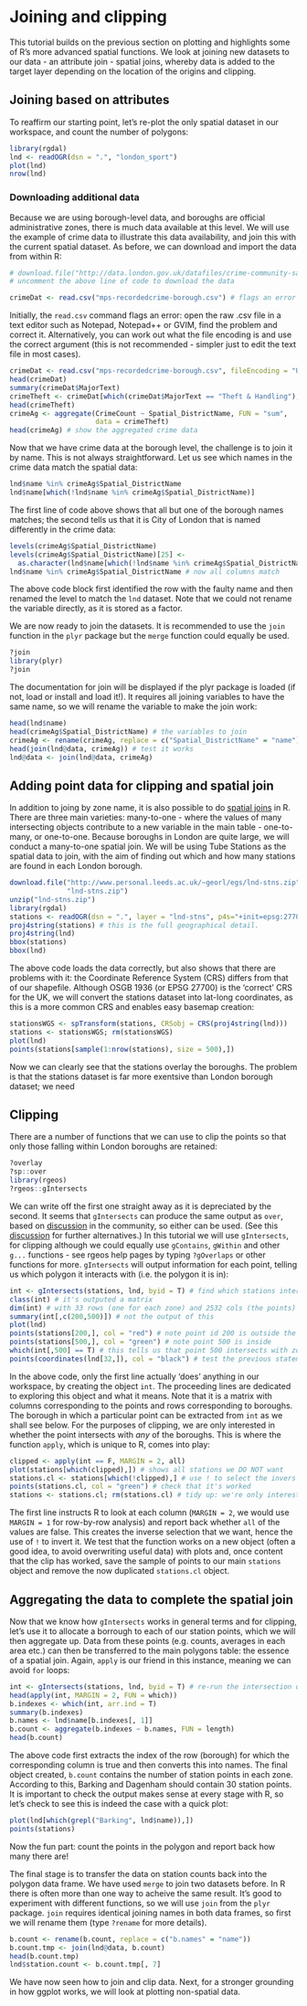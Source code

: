Joining and clipping
========================================================

This tutorial builds on the previous section on plotting and highlights 
some of R's more advanced spatial functions. We look at joining new 
datasets to our data - an attribute join - spatial joins, whereby 
data is added to the target layer depending on the location of the 
origins and clipping. 

## Joining based on attributes
To reaffirm our starting point, let's re-plot the only 
spatial dataset in our workspace, and count the number
of polygons:
```r
library(rgdal)
lnd <- readOGR(dsn = ".", "london_sport")
plot(lnd)
nrow(lnd)
```

### Downloading additional data
Because we are using borough-level data, and boroughs are official administrative
zones, there is much data available at this level. We will use the example 
of crime data to illustrate this data availability, and join this with the current 
spatial dataset. As before, we can download and import the data from within R:
```r
# download.file("http://data.london.gov.uk/datafiles/crime-community-safety/mps-recordedcrime-borough.csv", destfile = "mps-recordedcrime-borough.csv")
# uncomment the above line of code to download the data

crimeDat <- read.csv("mps-recordedcrime-borough.csv") # flags an error
```
Initially, the `read.csv` command flags an error: open the raw .csv file in a 
text editor such as Notepad, Notepad++ or GVIM, find the problem and correct it.
Alternatively, you can work out what the file encoding is and use the correct 
argument (this is not recommended - simpler just to edit the text file
in most cases).

```r
crimeDat <- read.csv("mps-recordedcrime-borough.csv", fileEncoding = "UCS-2LE")
head(crimeDat)
summary(crimeDat$MajorText)
crimeTheft <- crimeDat[which(crimeDat$MajorText == "Theft & Handling"), ]
head(crimeTheft)
crimeAg <- aggregate(CrimeCount ~ Spatial_DistrictName, FUN = "sum", 
                     data = crimeTheft)
head(crimeAg) # show the aggregated crime data
```
Now that we have crime data at the borough level, the challenge is to join it
by name. This is not always straightforward. Let us see which names in the 
crime data match the spatial data:
```r
lnd$name %in% crimeAg$Spatial_DistrictName 
lnd$name[which(!lnd$name %in% crimeAg$Spatial_DistrictName)]
```
The first line of code above shows that all but one of the borough names matches;
the second tells us that it is City of London that is named differently in the 
crime data:
```r
levels(crimeAg$Spatial_DistrictName)
levels(crimeAg$Spatial_DistrictName)[25] <- 
  as.character(lnd$name[which(!lnd$name %in% crimeAg$Spatial_DistrictName)])
lnd$name %in% crimeAg$Spatial_DistrictName # now all columns match
```
The above code block first identified the row with the faulty name and 
then renamed the level to match the `lnd` dataset. Note that we could not
rename the variable directly, as it is stored as a factor.

We are now ready to join the datasets. It is recommended to use 
the `join` function in the `plyr` package but the `merge` function 
could equally be used.
```r
?join
library(plyr)
?join
```
The documentation for join will be displayed if the plyr package is loaded (if not,
load or install and load it!). It requires all joining variables to have the 
same name, so we will rename the variable to make the join work:
```r
head(lnd$name)
head(crimeAg$Spatial_DistrictName) # the variables to join
crimeAg <- rename(crimeAg, replace = c("Spatial_DistrictName" = "name"))
head(join(lnd@data, crimeAg)) # test it works
lnd@data <- join(lnd@data, crimeAg)
```

## Adding point data for clipping and spatial join
In addition to joing by zone name, it is also possible to do
[spatial joins](http://help.arcgis.com/en/arcgisdesktop/10.0/help/index.html#//00080000000q000000) in R. There are three main varieties: many-to-one - where
the values of many intersecting objects contribute to a new variable in 
the main table - one-to-many, or one-to-one. Because boroughs in London 
are quite large, we will conduct a many-to-one spatial join.
We will be using Tube Stations as the spatial data to join, 
with the aim of finding out which and how many stations
are found in each London borough.
```r
download.file("http://www.personal.leeds.ac.uk/~georl/egs/lnd-stns.zip", 
              "lnd-stns.zip")
unzip("lnd-stns.zip")
library(rgdal)
stations <- readOGR(dsn = ".", layer = "lnd-stns", p4s="+init=epsg:27700")
proj4string(stations) # this is the full geographical detail.
proj4string(lnd)
bbox(stations)
bbox(lnd)
```
The above code loads the data correctly, but also shows that 
there are problems with it: the Coordinate Reference System (CRS)
differs from that of our shapefile. 
Although OSGB 1936 (or EPSG 27700) is the 'correct' CRS for the UK, 
we will convert the stations dataset into lat-long coordinates, 
as this is a more common CRS and enables easy basemap creation:
 
```r
stationsWGS <- spTransform(stations, CRSobj = CRS(proj4string(lnd)))
stations <- stationsWGS; rm(stationsWGS)
plot(lnd)
points(stations[sample(1:nrow(stations), size = 500),])
```

Now we can clearly see that the stations overlay the boroughs.
The problem is that the stations dataset is far more exentsive than
London borough dataset; we need 


## Clipping
There are a number of functions that we can use to clip the points
so that only those falling within London boroughs are retained:
```r
?overlay
?sp::over
library(rgeos)
?rgeos::gIntersects
```
We can write off the first one straight away as it is depreciated by the second. 
It seems that `gIntersects` can produce the same output as `over`, based 
on [discussion](http://gis.stackexchange.com/questions/63793/how-to-overlay-a-polygon-over-spatialpointsdataframe-and-preserving-the-spdf-dat) 
in the community,  so either 
can be used. (See this 
[discussion](http://stackoverflow.com/questions/15881455/how-to-clip-worldmap-with-polygon-in-r)
for further alternatives.) 
In this tutorial we will use `gIntersects`,
for clipping although we could equally use 
`gContains`, `gWithin` and other `g...` functions -
see rgeos help pages by typing `?gOverlaps` or other functions for more.
`gIntersects` will output information for each point, telling us which 
polygon it interacts with (i.e. the polygon it is in):

```r
int <- gIntersects(stations, lnd, byid = T) # find which stations intersect 
class(int) # it's outputed a matrix
dim(int) # with 33 rows (one for each zone) and 2532 cols (the points)
summary(int[,c(200,500)]) # not the output of this
plot(lnd)
points(stations[200,], col = "red") # note point id 200 is outside the zones
points(stations[500,], col = "green") # note point 500 is inside
which(int[,500] == T) # this tells us that point 500 intersects with zone 32
points(coordinates(lnd[32,]), col = "black") # test the previous statement
```

In the above code, only the first line actually 'does' anything
in our workspace, by creating the object `int`. The proceeding 
lines are dedicated to exploring this object and what it means. 
Note that it is a matrix with columns corresponding to the points and 
rows corresponding to boroughs. The borough in which a particular 
point can be extracted from `int` as we shall see below.
For the purposes of clipping, we are only interested in whether
the point intersects with _any_ of the boroughs. This is where the 
function `apply`, which is unique to R, comes into play:

```r
clipped <- apply(int == F, MARGIN = 2, all)
plot(stations[which(clipped),]) # shows all stations we DO NOT want
stations.cl <- stations[which(!clipped),] # use ! to select the invers
points(stations.cl, col = "green") # check that it's worked
stations <- stations.cl; rm(stations.cl) # tidy up: we're only interested in clipped ones
```

The first line instructs R to look at each column (`MARGIN = 2`, we would use
`MARGIN = 1` for row-by-row analysis) and report back whether `all` of the values are
false. This creates the inverse selection that we want, hence the use of `!` to invert it.
We test that the function works on a new object (often a good idea, to avoid overwriting 
useful data) with plots and, once content that the clip has worked, save the sample of 
points to our main `stations` object and remove the now duplicated `stations.cl` object.

## Aggregating the data to complete the spatial join

Now that we know how `gIntersects` works in general terms and for clipping, 
let's use it to 
allocate a borrough to each of our station points, which we will then 
aggregate up. Data from these points (e.g. counts, averages in each area etc.)
can then be transferred to the main polygons table: the essence of a spatial 
join. Again, `apply` is our friend in this instance, meaning we can avoid `for` loops:

```r
int <- gIntersects(stations, lnd, byid = T) # re-run the intersection query 
head(apply(int, MARGIN = 2, FUN = which))
b.indexes <- which(int, arr.ind = T)
summary(b.indexes)
b.names <- lnd$name[b.indexes[, 1]]
b.count <- aggregate(b.indexes ~ b.names, FUN = length) 
head(b.count)
```

The above code first extracts the index of the row (borough) for 
which the corresponding column is true and then converts this into 
names. The final object created, `b.count` contains the number of station 
points in each zone. According to this, Barking and Dagenham should contain
30 station points. It is important to check the output makes sense at 
every stage with R, so let's check to see this is indeed the case with a quick plot:

```r
plot(lnd[which(grepl("Barking", lnd$name)),])
points(stations)
```

Now the fun part: count the points in the polygon and report back how many there are!

The final stage is to transfer the data on station counts back into the 
polygon data frame. We have used `merge` to join two datasets before.
In R there is often more than one way to acheive the same result.
It's good to experiment with different functions, so we will use
`join` from the `plyr` package. `join` requires identical joining 
names in both data frames, so first we will rename them (type 
`?rename` for more details).

```r
b.count <- rename(b.count, replace = c("b.names" = "name"))
b.count.tmp <- join(lnd@data, b.count)
head(b.count.tmp)
lnd$station.count <- b.count.tmp[, 7] 
```

We have now seen how to join and clip data. Next, for a stronger grounding 
in how ggplot works, we will look at plotting non-spatial data.



